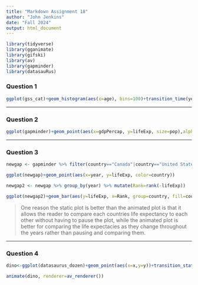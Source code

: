 ---
title: "Markdown Assignment 18"
author: "John Jenkins"
date: "Fall 2024"
output: html_document
---

```{r, echo=FALSE, include=FALSE}
library(tidyverse)
library(gganimate)
library(gifski)
library(av)
library(gapminder)
library(datasauRus)
```

### **Question 1**
```{r}
ggplot(gss_cat)+geom_histogram(aes(x=age), bins=100)+transition_time(year)+labs(title="Age of respondents in year: {frame_time}", subtitle = "A histogram showing the number of respondents to the gss_cat survey in each age group in year: {frame_time}.")+theme(plot.subtitle = element_text(size=10))
```

***
### **Question 2**
```{r}
ggplot(gapminder)+geom_point(aes(x=gdpPercap, y=lifeExp, size=pop),alpha=0.4)+facet_wrap(~continent,nrow=2)+transition_time(year)+scale_x_log10()+scale_size(range=c(3,14))+labs(title="Life Expectancy by Continent in {frame_time}")+theme(legend.position="none")
```

***
### **Question 3**
```{r}
newgap <- gapminder %>% filter(country=="Canada"|country=="United States"|country=="New Zealand"|country=="Australia")

ggplot(newgap)+geom_point(aes(x=year, y=lifeExp, color=country))

newgap2 <- newgap %>% group_by(year) %>% mutate(Rank=rank(-lifeExp))

ggplot(newgap2)+geom_bar(aes(y=lifeExp, x=Rank, group=country, fill=country), stat="identity")+transition_time(year)+geom_text(aes(x=Rank,y=5,label=country), stat="identity")+geom_text(aes(x=Rank,y=lifeExp+50,label=format(round(lifeExp,2))), stat="identity")
```

> One reason the static plot is better than the animated plot is that it allows the reader to compare each countries life expectancy to each other without having to pause the plot, while the animated plot is better for comparing the life expectacies as they change throughout the years rather than pausing and comparing them.

***
### **Question 4**
```{r}
dino<-ggplot(datasaurus_dozen)+geom_point(aes(x=x,y=y))+transition_states(dataset)+ease_aes("cubic-in-out")

animate(dino, renderer=av_renderer())
```

